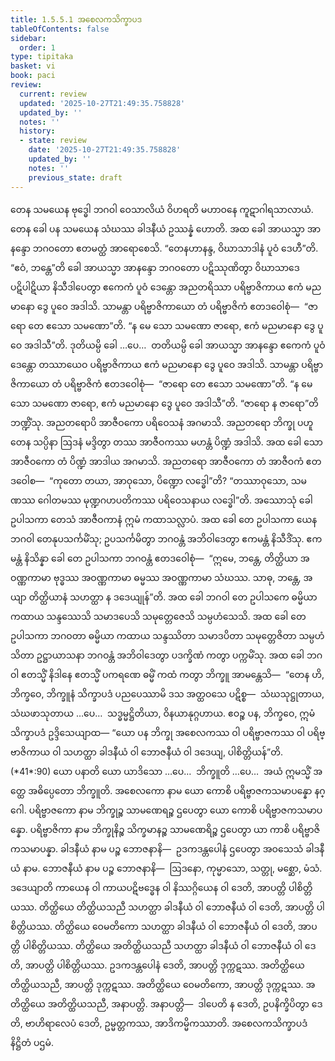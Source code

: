 ```yaml
---
title: 1.5.5.1 အစေလကသိက္ခာပဒ
tableOfContents: false
sidebar:
  order: 1
type: tipitaka
basket: vi
book: paci
review:
  current: review
  updated: '2025-10-27T21:49:35.758828'
  updated_by: ''
  notes: ''
  history:
  - state: review
    date: '2025-10-27T21:49:35.758828'
    updated_by: ''
    notes: ''
    previous_state: draft
---
```



<ReviewStatus review={frontmatter.review} showDetails={true} />

<HypothesisAnnotation frontmatter={frontmatter} />

<DynamicBreadcrumb />

<Division number="269" book="paci" e="ch" v="2" p="122">

<Paragraph number="866" book="paci">
တေန သမယေန ဗုဒ္ဓေါ ဘဂဝါ ဝေသာလိယံ ဝိဟရတိ မဟာဝနေ ကူဋာဂါရသာလာယံ. တေန ခေါ ပန သမယေန သံဃဿ ခါဒနီယံ ဥဿန္နံ ဟောတိ. အထ ခေါ အာယသ္မာ အာနန္ဒော ဘဂဝတော ဧတမတ္ထံ အာရောစေသိ. “တေနဟာနန္ဒ, ဝိဃာသာဒါနံ ပူဝံ ဒေဟီ”တိ. “ဧဝံ, ဘန္တေ”တိ ခေါ အာယသ္မာ အာနန္ဒော ဘဂဝတော ပဋိဿုဏိတွာ ဝိဃာသာဒေ ပဋိပါဋိယာ နိသီဒါပေတွာ ဧကေကံ ပူဝံ ဒေန္တော အညတရိဿာ ပရိဗ္ဗာဇိကာယ ဧကံ မညမာနော ဒွေ ပူဝေ အဒါသိ. သာမန္တာ ပရိဗ္ဗာဇိကာယော တံ ပရိဗ္ဗာဇိကံ ဧတဒဝေါစုံ—  “ဇာရော တေ ဧသော သမဏော”တိ. “န မေ သော သမဏော ဇာရော, ဧကံ မညမာနော ဒွေ ပူဝေ အဒါသီ”တိ. ဒုတိယမ္ပိ ခေါ …ပေ…  တတိယမ္ပိ ခေါ အာယသ္မာ အာနန္ဒော ဧကေကံ ပူဝံ ဒေန္တော တဿာယေဝ ပရိဗ္ဗာဇိကာယ ဧကံ မညမာနော ဒွေ ပူဝေ အဒါသိ. သာမန္တာ ပရိဗ္ဗာဇိကာယော တံ ပရိဗ္ဗာဇိကံ ဧတဒဝေါစုံ—  “ဇာရော တေ ဧသော သမဏော”တိ. “န မေ သော သမဏော ဇာရော, ဧကံ မညမာနော ဒွေ ပူဝေ အဒါသီ”တိ. “ဇာရော န ဇာရော”တိ ဘဏ္ဍိံသု. အညတရောပိ အာဇီဝကော ပရိဝေသနံ အဂမာသိ. အညတရော ဘိက္ခု ပဟူတေန သပ္ပိနာ ဩဒနံ မဒ္ဒိတွာ တဿ အာဇီဝကဿ မဟန္တံ ပိဏ္ဍံ အဒါသိ. အထ ခေါ သော အာဇီဝကော တံ ပိဏ္ဍံ အာဒါယ အဂမာသိ. အညတရော အာဇီဝကော တံ အာဇီဝကံ ဧတဒဝေါစ—  “ကုတော တယာ, အာဝုသော, ပိဏ္ဍော လဒ္ဓေါ”တိ? “တဿာဝုသော, သမဏဿ ဂေါတမဿ မုဏ္ဍဂဟပတိကဿ ပရိဝေသနာယ လဒ္ဓေါ”တိ.
</Paragraph>

<Paragraph number="867" book="paci">
အဿောသုံ ခေါ ဥပါသကာ တေသံ အာဇီဝကာနံ ဣမံ ကထာသလ္လာပံ. အထ ခေါ တေ ဥပါသကာ ယေန ဘဂဝါ တေနုပသင်္ကမိံသု; ဥပသင်္ကမိတွာ ဘဂဝန္တံ အဘိဝါဒေတွာ ဧကမန္တံ နိသီဒိံသု. ဧကမန္တံ နိသိန္နာ ခေါ တေ ဥပါသကာ ဘဂဝန္တံ ဧတဒဝေါစုံ—  “ဣမေ, ဘန္တေ, တိတ္ထိယာ အဝဏ္ဏကာမာ ဗုဒ္ဓဿ အဝဏ္ဏကာမာ ဓမ္မဿ အဝဏ္ဏကာမာ သံဃဿ. သာဓု, ဘန္တေ, အယျာ တိတ္ထိယာနံ သဟတ္ထာ န ဒဒေယျုန်”တိ. အထ ခေါ ဘဂဝါ တေ ဥပါသကေ ဓမ္မိယာ ကထာယ သန္ဒဿေသိ သမာဒပေသိ သမုတ္တေဇေသိ သမ္ပဟံသေသိ. အထ ခေါ တေ ဥပါသကာ ဘဂဝတာ ဓမ္မိယာ ကထာယ သန္ဒဿိတာ သမာဒပိတာ သမုတ္တေဇိတာ သမ္ပဟံသိတာ ဥဋ္ဌာယာသနာ ဘဂဝန္တံ အဘိဝါဒေတွာ ပဒက္ခိဏံ ကတွာ ပက္ကမိံသု. အထ ခေါ ဘဂဝါ ဧတသ္မိံ နိဒါနေ ဧတသ္မိံ ပကရဏေ ဓမ္မိံ ကထံ ကတွာ ဘိက္ခူ အာမန္တေသိ—  “တေန ဟိ, ဘိက္ခဝေ, ဘိက္ခူနံ သိက္ခာပဒံ ပညပေဿာမိ ဒသ အတ္ထဝသေ ပဋိစ္စ—  သံဃသုဋ္ဌုတာယ, သံဃဖာသုတာယ …ပေ…  သဒ္ဓမ္မဋ္ဌိတိယာ, ဝိနယာနုဂ္ဂဟာယ. ဧဝဉ္စ ပန, ဘိက္ခဝေ, ဣမံ သိက္ခာပဒံ ဥဒ္ဒိသေယျာထ—
</Paragraph>

</Division>
<Division number="270" book="paci" e="ch" v="2" p="123">

<Paragraph number="868" book="paci">
<Emphasis>“ယော ပန ဘိက္ခု အစေလကဿ ဝါ ပရိဗ္ဗာဇကဿ ဝါ ပရိဗ္ဗာဇိကာယ ဝါ သဟတ္ထာ ခါဒနီယံ ဝါ ဘောဇနီယံ ဝါ ဒဒေယျ, ပါစိတ္တိယန်”</Emphasis>တိ. (*41*:<Emphasis>90</Emphasis>)
</Paragraph>

</Division>
<Division number="271" book="paci" e="ch" v="2" p="123">

<Paragraph number="869" book="paci">
<Emphasis>ယော ပနာ</Emphasis>တိ ယော ယာဒိသော …ပေ…  <Emphasis>ဘိက္ခူ</Emphasis>တိ …ပေ…  အယံ ဣမသ္မိံ အတ္ထေ အဓိပ္ပေတော ဘိက္ခူတိ.
</Paragraph>

<Paragraph number="870" book="paci">
<Emphasis>အစေလကော</Emphasis> နာမ ယော ကောစိ ပရိဗ္ဗာဇကသမာပန္နော နဂ္ဂေါ.
</Paragraph>

<Paragraph number="871" book="paci">
<Emphasis>ပရိဗ္ဗာဇကော</Emphasis> နာမ ဘိက္ခုဉ္စ သာမဏေရဉ္စ ဌပေတွာ ယော ကောစိ ပရိဗ္ဗာဇကသမာပန္နော.
</Paragraph>

<Paragraph number="872" book="paci">
<Emphasis>ပရိဗ္ဗာဇိကာ</Emphasis> နာမ ဘိက္ခုနိဉ္စ သိက္ခမာနဉ္စ သာမဏေရိဉ္စ ဌပေတွာ ယာ ကာစိ ပရိဗ္ဗာဇိကသမာပန္နာ.
</Paragraph>

<Paragraph number="873" book="paci">
<Emphasis>ခါဒနီယံ</Emphasis> နာမ ပဉ္စ ဘောဇနာနိ—  ဥဒကဒန္တပေါနံ ဌပေတွာ အဝသေသံ ခါဒနီယံ နာမ.
</Paragraph>

<Paragraph number="874" book="paci">
<Emphasis>ဘောဇနီယံ</Emphasis> နာမ ပဉ္စ ဘောဇနာနိ—  ဩဒနော, ကုမ္မာသော, သတ္တု, မစ္ဆော, မံသံ.
</Paragraph>

<Paragraph number="875" book="paci">
<Emphasis>ဒဒေယျာ</Emphasis>တိ ကာယေန ဝါ ကာယပဋိဗဒ္ဓေန ဝါ နိဿဂ္ဂိယေန ဝါ ဒေတိ, အာပတ္တိ ပါစိတ္တိယဿ.
</Paragraph>

</Division>
<Division number="272" book="paci" e="ch" v="2" p="124">

<Paragraph number="876" book="paci">
တိတ္ထိယေ တိတ္ထိယသညီ သဟတ္ထာ ခါဒနီယံ ဝါ ဘောဇနီယံ ဝါ ဒေတိ, အာပတ္တိ ပါစိတ္တိယဿ. တိတ္ထိယေ ဝေမတိကော သဟတ္ထာ ခါဒနီယံ ဝါ ဘောဇနီယံ ဝါ ဒေတိ, အာပတ္တိ ပါစိတ္တိယဿ. တိတ္ထိယေ အတိတ္ထိယသညီ သဟတ္ထာ ခါဒနီယံ ဝါ ဘောဇနီယံ ဝါ ဒေတိ, အာပတ္တိ ပါစိတ္တိယဿ.
</Paragraph>

<Paragraph number="877" book="paci">
ဥဒကဒန္တပေါနံ ဒေတိ, အာပတ္တိ ဒုက္ကဋဿ. အတိတ္ထိယေ တိတ္ထိယသညီ, အာပတ္တိ ဒုက္ကဋဿ. အတိတ္ထိယေ ဝေမတိကော, အာပတ္တိ ဒုက္ကဋဿ. အတိတ္ထိယေ အတိတ္ထိယသညီ, အနာပတ္တိ.
</Paragraph>

</Division>
<Division number="273" book="paci" e="ch" v="2" p="124">

<Paragraph number="878" book="paci">
အနာပတ္တိ—  ဒါပေတိ န ဒေတိ, ဥပနိက္ခိပိတွာ ဒေတိ, ဗာဟိရာလေပံ ဒေတိ, ဥမ္မတ္တကဿ, အာဒိကမ္မိကဿာတိ.

</Paragraph>
</Division>

<Paragraph number="879" type="center" book="paci">
အစေလကသိက္ခာပဒံ နိဋ္ဌိတံ ပဌမံ.
</Paragraph>